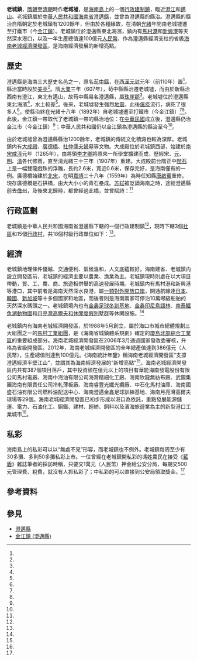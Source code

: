 {{otheruses|老城镇}}
{{noteTA
|G1=Unit
}}
{{中国乡级行政区|46/90/23/101/000}}
'''老城鎮'''，[[隋朝|隋朝]]至[[清朝|清朝]]時作'''老城墟'''，是[[海南島|海南島]]上的一個[[行政建制鎮|行政建制鎮]]，臨近[[澄江_(海南)|澄江]]和[[邁山|邁山]]。老城鎮屬於[[中華人民共和國|中華人民共和國]][[海南省|海南省]][[澄邁縣|澄邁縣]]，並曾為澄邁縣的縣治。澄邁縣的縣治自隋朝定於老城鎮有1200餘年，但由於各種緣故，在清朝[[光緒|光緒]]年間由老城墟遷至打鐵市（今[[金江镇_(澄迈县)|金江鎮]]）。老城鎮位於澄邁縣東北海濱，鎮内有[[馬村港|馬村港]]和[[新興港|新興港]]等天然深水港口，以及一年生產總值達100億元[[人民幣|人民幣]]、作為澄邁縣經濟支柱的省級[[海南老城經濟開發區|海南老城經濟開發區]]，是海南經濟發展的新增亮點。

== 歷史 ==
澄邁縣是海南三大歷史名邑之一，原名[[苟中縣|苟中縣]]，在[[西漢|西漢]][[元封_(西汉)|元封]]元年（前110年）置<ref name="海南统计年鉴"/>，縣治當時設於[[美亭|美亭]]<ref name="廣東文獻季刊"/>。隋[[大業|大業]]三年（607年），苟中縣縣治遷老城墟，而由於新縣治西南有澄江，東北有邁山，故苟中縣易名澄邁縣，屬[[珠崖郡|珠崖郡]]<ref name="海南省志"/>。老城墟位於澄邁縣東北海濱<ref name="地名探源"/>，水土較差<ref name="海南省志"/>。後來，老城墟發生強烈[[地震|地震]]，此後[[瘟疫|瘟疫]]流行，病死了很多人<ref name="海南省志"/>，使縣治終在光緒十八年（1892年）自老城墟遷至打鐵市（今金江鎮）<ref name="經濟年鑒"/><ref name="市地县概况"/>。此後，金江鎮一帶取代了老城鎮一帶的縣治地位：在[[中華民國|中華民國]]成立後，澄邁縣仍治金江市（今金江鎮）<ref name="中華民國"/>；中華人民共和國仍以金江鎮為澄邁縣的縣治至今<ref name="小城镇概况"/>。

由於老城墟曾為澄邁縣縣治1200餘年，老城鎮的傳統文化積澱也較為深厚。老城鎮内有[[大成殿_(澄邁老城)|大成殿]]、[[廣德橋|廣德橋]]、[[杜仲儒夫婦墓|杜仲儒夫婦墓]]等文物。大成殿位於老城鎮西部，始建於[[南宋|南宋]][[咸淳|咸淳]]元年（1265年），由將領[[李才卿|李才卿]]將原來一所學堂擴建而成，歷經宋、[[元朝|元]]、[[明朝|明]]、[[清朝|清]]各代修葺，直至清光緒三十三年（1907年）重建。大成殿前台階正中[[陛石|陛石]]上是一幅雙龍戲珠的浮雕，長約2.6米，寬近0.6米，保存完好，是海南僅有的一例。廣德橋始建於[[北宋|北宋]]，在明[[嘉靖|嘉靖]]三十八年（1559年）為時任知縣[[唐啟賓|唐啟賓]]重修。現存廣德橋是石拱橋，由大大小小的青石壘成。[[苏轼|苏轼]]被貶謫海南之時，途經澄邁縣前去[[儋州_(古代)|儋州]]，及後來北歸時，都曾經過此橋，並曾賦詩：<ref name="海口晚报网"/>

{{cquote|倦客愁聞最路遙，眼明飛閣府長橋。貪看白鷺橫秋浦，不覺青林沒晚朝。|《澄邁驛通潮閣二首》其一}}

== 行政區劃 ==
老城鎮是中華人民共和國海南省澄邁縣下轄的一個行政建制鎮<ref name="parent"/>，現時下轄3個[[社区_(行政区划)|社區]]和15個[[行政村|行政村]]，共18個村級行政單位如下：{{PRC admin/children|46/90/23/101/000}}<ref name="sgc"/>。

== 經濟 ==
老城鎮地理條件優越、交通便利、氣候溫和，人文底蘊較好。海南建省、老城鎮内設立開發區前，老城鎮的經濟主要以農業、漁業為主。老城鎮現時則處在以大項目帶動，貿、工、農、商、旅遊相併舉的高速發展時期。老城鎮内有馬村港和新興港等港口，其中前者是海南天然深水良港，屬[[中华人民共和国口岸#一类口岸|一類對外開放口岸]]，開通航線達[[日本|日本]]、[[大韩民国|韓國]]、[[新加坡|新加坡]]等十多個國家和地區，而後者則是海南兩家可停泊10萬噸級船舶的天然深水碼頭之一。老城鎮境內也有[[金鑫足球冬訓基地|金鑫足球冬訓基地]]、[[金鑫印尼鳥語林|金鑫印尼鳥語林]]、[[南泰鱷魚湖動物園|南泰鱷魚湖動物園]]和[[月亮灣高爾夫和休閒度假別墅群|月亮灣高爾夫和休閒度假別墅群]]等休閑設施。<ref name="海口晚报网"/>

老城鎮内有海南老城經濟開發區，於1988年5月創立，屬於海口市城市總體規劃三大組團之一的[[馬村工業組團|馬村工業組團]]，是《海南省城鎮體系規劃》確定的[[瓊島北部綜合工業區|瓊島北部綜合工業區]]的重要組成部分。海南老城經濟開發區在2006年3月通過國家發改委審核，升格為省級開發區。2012年，海南老城經濟開發區的全年總產值達到386億元（人民幣），生產總值則達到100億元。《海南統計年鑒》稱海南老城經濟開發區“支撐澄邁經濟半壁江山”，並謂其為海南經濟發展的“新增亮點”<ref name="海南统计年鉴"/>。海南老城經濟開發區内共有387個項目落戶，其中投資額在億元以上的項目有華能海南發電股份有限公司馬村電廠、海南中海油有限公司海灣精細化工廠、海南欣龍無紡布廠、武鋼集團海南有限責任公司冷軋薄板廠、海南睿豐光纖光纜廠、中石化馬村油庫、海南國盛石油有限公司燃料油配送中心、海南澄邁金鑫足球訓練基地、海南月亮灣高爾夫球場等29個。海南老城經濟開發區已初步形成以港口為依託，重點發展能源儲運、電力、石油化工、鋼鐵、建材、輕紡、飼料以及濱海旅遊業為主的新型港口工業城市<ref name="海口晚报网"/>。

== 私彩 ==
海南島上的私彩可以以“無處不見”形容，而老城鎮也不例外。老城鎮每周至少有30多攤、多則50多攤私彩上市。一位曾經在老城鎮開私彩的馮姓農民在接受《[[藍盾|藍盾]]》雜誌筆者的採訪時稱，只要交1萬元（人民幣）押金給公安分局，每期交500元管理費、稅費，就沒有人抓私彩了；中私彩的可以直接到公安局領取獎金。<ref name="藍盾"/>

== 參考資料 ==
{{reflist|30em|refs=
<ref name="parent">{{PRC admin/ref sgc|{{PRC admin/parent|46/90/23/101/000}}}}</ref>
<ref name="sgc">{{PRC admin/ref sgc|46/90/23/101/000}}</ref>
<ref name="海南省志">{{cite book|pages=137, 499|title=海南省志：建置志|volume=1|work=海南省地方志编纂委员会|publisher=海南出版社|year=2006|url=https://books.google.com.hk/books?id=AKg2AQAAIAAJ|access-date=2020-01-10|archive-date=2020-12-05|archive-url=https://web.archive.org/web/20201205183913/https://books.google.com.hk/books?id=AKg2AQAAIAAJ|dead-url=no}}</ref>
<ref name="海南统计年鉴">{{cite book|title=海南统计年鉴|author1=海南行政区统计局|author2=海南省统计局|publisher=中国统计出版社|year=2013|isbn=9787503768163|url=https://books.google.com.hk/books?id=dqkWOm8wI7QC}}</ref>
<ref name="廣東文獻季刊">{{cite book|page=56|title=廣東文獻季刊|volume=18-19|work=廣東文獻編輯委員會|publisher=廣東同鄉會|year=1988|url=https://books.google.com.hk/books?id=PmKGAAAAIAAJ}}</ref>
<ref name="地名探源">{{cite book|page=85|title=广东地名探源|author=叶地|publisher=广东省地图出版社|year=1986|url=https://books.google.com.hk/books?id=_oB0AAAAIAAJ|access-date=2020-01-10|archive-date=2020-12-05|archive-url=https://web.archive.org/web/20201205194457/https://books.google.com.hk/books?id=_oB0AAAAIAAJ|dead-url=no}}</ref>
<ref name="市地县概况">{{cite book|page=435|title=广东省市地县概况|work=广东省统计局|publisher=广东省地图出版社|year=1985}}</ref>
<ref name="經濟年鑒">{{cite book|page=389|title=海南特區經濟年鑒|work=海南特區經濟年鑒編輯委員會|publisher=新华出版社|year=1989|url=https://books.google.com.hk/books?id=XFI5AAAAMAAJ|access-date=2020-01-10|archive-date=2020-12-05|archive-url=https://web.archive.org/web/20201205194513/https://books.google.com.hk/books?id=XFI5AAAAMAAJ|dead-url=no}}</ref>
<ref name="中華民國">{{cite book|title=1947年廣東政區及郵政式廣東地名一覽|work=中華民國國民政府|year=1947}}</ref>
<ref name="小城镇概况">{{cite book|page=68|title=广东省小城镇概况|publisher=广东省统计局|year=1985|url=https://books.google.com.hk/books?id=gY5wAAAAIAAJ|access-date=2020-01-10|archive-date=2020-12-05|archive-url=https://web.archive.org/web/20201205183908/https://books.google.com.hk/books?id=gY5wAAAAIAAJ|dead-url=no}}</ref>
<ref name="藍盾">{{cite magazine|pages=26, 28|title=藍盾|volume=6-1996|publisher=藍盾杂志社|year=1995|url=https://books.google.com.hk/books?id=XZpKAQAAIAAJ}}</ref>
<ref name="海口晚报网">{{cite news|url=http://www.hainan.gov.cn/hn/zjhn/hngl/lsyg/200904/t20090407_406117.html|title=海南名镇之——澄迈县老城镇|publisher=中国·海南|date=2009-04-07|work=海口晚报网|author=吴文娜}}</ref>
}}

==參見==
{{wikisource|澄邁驛通潮閣二首}}
*[[澄邁縣|澄邁縣]]
*[[金江鎮_(澄邁縣)|金江鎮 (澄邁縣)]]
{{PRC admin/navcat|46/90/23/101/000}}
